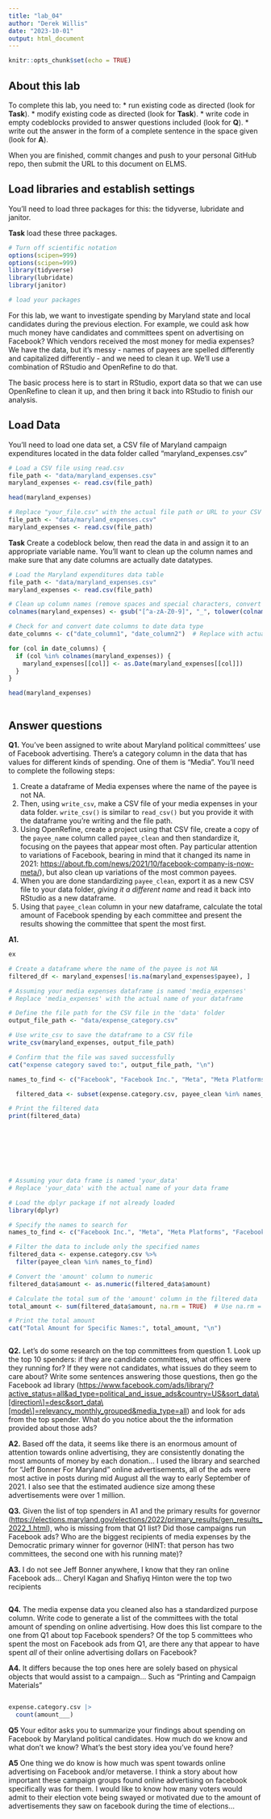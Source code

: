 ```yaml
---
title: "lab_04"
author: "Derek Willis"
date: "2023-10-01"
output: html_document
---
```


```r
knitr::opts_chunk$set(echo = TRUE)
```

## About this lab

To complete this lab, you need to: \* run existing code as directed (look for **Task**). \* modify existing code as directed (look for **Task**). \* write code in empty codeblocks provided to answer questions included (look for **Q**). \* write out the answer in the form of a complete sentence in the space given (look for **A**).

When you are finished, commit changes and push to your personal GitHub repo, then submit the URL to this document on ELMS.

## Load libraries and establish settings

You'll need to load three packages for this: the tidyverse, lubridate and janitor.

**Task** load these three packages.

```r
# Turn off scientific notation
options(scipen=999)
options(scipen=999)
library(tidyverse)
library(lubridate)
library(janitor)

# load your packages

```

For this lab, we want to investigate spending by Maryland state and local candidates during the previous election. For example, we could ask how much money have candidates and committees spent on advertising on Facebook? Which vendors received the most money for media expenses? We have the data, but it's messy - names of payees are spelled differently and capitalized differently - and we need to clean it up. We'll use a combination of RStudio and OpenRefine to do that.

The basic process here is to start in RStudio, export data so that we can use OpenRefine to clean it up, and then bring it back into RStudio to finish our analysis.

## Load Data

You'll need to load one data set, a CSV file of Maryland campaign expenditures located in the data folder called "maryland_expenses.csv"
```r
# Load a CSV file using read.csv
file_path <- "data/maryland_expenses.csv"
maryland_expenses <- read.csv(file_path)

head(maryland_expenses)

# Replace "your_file.csv" with the actual file path or URL to your CSV file.
file_path <- "data/maryland_expenses.csv"
maryland_expenses <- read.csv(file_path)

```

**Task** Create a codeblock below, then read the data in and assign it to an appropriate variable name. You'll want to clean up the column names and make sure that any date columns are actually date datatypes.

```r
# Load the Maryland expenditures data table
file_path <- "data/maryland_expenses.csv"
maryland_expenses <- read.csv(file_path)

# Clean up column names (remove spaces and special characters, convert to lowercase)
colnames(maryland_expenses) <- gsub("[^a-zA-Z0-9]", "_", tolower(colnames(maryland_expenses)))

# Check for and convert date columns to date data type
date_columns <- c("date_column1", "date_column2")  # Replace with actual date column names

for (col in date_columns) {
  if (col %in% colnames(maryland_expenses)) {
    maryland_expenses[[col]] <- as.Date(maryland_expenses[[col]])
  }
}

head(maryland_expenses)



```

## Answer questions

**Q1.** You've been assigned to write about Maryland political committees' use of Facebook advertising. There's a category column in the data that has values for different kinds of spending. One of them is "Media". You'll need to complete the following steps:

   1. Create a dataframe of Media expenses where the name of the payee is not NA.
   2. Then, using `write_csv`, make a CSV file of your media expenses in your data folder. `write_csv()` is similar to `read_csv()` but you provide it with the dataframe you're writing and the file path.
   3. Using OpenRefine, create a project using that CSV file, create a copy of the `payee_name` column called `payee_clean` and then standardize it, focusing on the payees that appear most often. Pay particular attention to variations of Facebook, bearing in mind that it changed its name in 2021: <https://about.fb.com/news/2021/10/facebook-company-is-now-meta/>), but also clean up variations of the most common payees.
   4. When you are done standardizing `payee_clean`, export it as a new CSV file to your data folder, *giving it a different name* and read it back into RStudio as a new dataframe.
   5. Using that `payee_clean` column in your new dataframe, calculate the total amount of Facebook spending by each committee and present the results showing the committee that spent the most first.

**A1.**
```r
ex
```



```r

# Create a dataframe where the name of the payee is not NA
filtered_df <- maryland_expenses[!is.na(maryland_expenses$payee), ]

# Assuming your media expenses dataframe is named 'media_expenses'
# Replace 'media_expenses' with the actual name of your dataframe

# Define the file path for the CSV file in the 'data' folder
output_file_path <- "data/expense_category.csv"

# Use write_csv to save the dataframe to a CSV file
write_csv(maryland_expenses, output_file_path)

# Confirm that the file was saved successfully
cat("expense category saved to:", output_file_path, "\n")
```

```r
names_to_find <- c("Facebook", "Facebook Inc.", "Meta", "Meta Platforms", "Facebook/Meta", "Meta For Business Facebook", "Meta Platforms Inc.")

  filtered_data <- subset(expense.category.csv, payee_clean %in% names_to_find)

# Print the filtered data
print(filtered_data)

  







```

```r
# Assuming your data frame is named 'your_data'
# Replace 'your_data' with the actual name of your data frame

# Load the dplyr package if not already loaded
library(dplyr)

# Specify the names to search for
names_to_find <- c("Facebook Inc.", "Meta", "Meta Platforms", "Facebook/Meta", "Meta For Business Facebook", "Meta Platforms Inc.")

# Filter the data to include only the specified names
filtered_data <- expense.category.csv %>%
  filter(payee_clean %in% names_to_find)

# Convert the 'amount' column to numeric
filtered_data$amount <- as.numeric(filtered_data$amount)

# Calculate the total sum of the 'amount' column in the filtered data
total_amount <- sum(filtered_data$amount, na.rm = TRUE)  # Use na.rm = TRUE to handle any NA values

# Print the total amount
cat("Total Amount for Specific Names:", total_amount, "\n")



```
**Q2.** Let's do some research on the top committees from question 1. Look up the top 10 spenders: if they are candidate committees, what offices were they running for? If they were not candidates, what issues do they seem to care about? Write some sentences answering those questions, then go the Facebook ad library ([https://www.facebook.com/ads/library/?active_status=all&ad_type=political_and_issue_ads&country=US&sort_data\\[direction\\]=desc&sort_data\\[mode\\]=relevancy_monthly_grouped&media_type=all](https://www.facebook.com/ads/library/?active_status=all&ad_type=political_and_issue_ads&country=US&sort_data\%5Bdirection\%5D=desc&sort_data\%5Bmode\%5D=relevancy_monthly_grouped&media_type=all){.uri}) and look for ads from the top spender. What do you notice about the the information provided about those ads?

**A2.** Based off the data, it seems like there is an enormous amount of attention towards online advertising, they are consistently donating the most amounts of money by each donation... I used the library and searched for "Jeff Bonner For Maryland" online advertisements, all of the ads were most active in posts during mid August all the way to early September of 2021. I also see that the estimated audience size among these advertisements were over 1 million. 

**Q3.** Given the list of top spenders in A1 and the primary results for governor (<https://elections.maryland.gov/elections/2022/primary_results/gen_results_2022_1.html>), who is missing from that Q1 list? Did those campaigns run Facebook ads? Who are the biggest recipients of media expenses by the Democratic primary winner for governor (HINT: that person has two committees, the second one with his running mate)?

**A3.** I do not see Jeff Bonner anywhere, I know that they ran online Facebook ads... Cheryl Kagan and Shafiyq Hinton were the top two recipients 

```r
```

**Q4.** The media expense data you cleaned also has a standardized purpose column. Write code to generate a list of the committees with the total amount of spending on online advertising. How does this list compare to the one from Q1 about top Facebook spenders? Of the top 5 committees who spent the most on Facebook ads from Q1, are there any that appear to have spent *all* of their online advertising dollars on Facebook?

**A4.** It differs because the top ones here are solely based on physical objects that would assist to a campaign... Such as "Printing and Campaign Materials"

```r

```

```r
expense.category.csv |>
  count(amount___)
```

**Q5** Your editor asks you to summarize your findings about spending on Facebook by Maryland political candidates. How much do we know and what don't we know? What's the best story idea you've found here?

**A5** One thing we do know is how much was spent towards online advertising on Facebook and/or metaverse. I think a story about how important these campaign groups found online advertising on facebook specifically was for them. I would like to know how many voters would admit to their election vote being swayed or motivated due to the amount of advertisements they saw on facebook during the time of elections...
